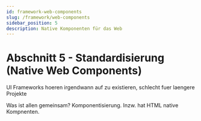 ```yaml
---
id: framework-web-components
slug: /framework/web-components
sidebar_position: 5
description: Native Komponenten für das Web 
---
```



# Abschnitt 5 - Standardisierung (Native Web Components)

UI Frameworks hoeren irgendwann auf zu existieren, schlecht fuer laengere Projekte

Was ist allen gemeinsam? Komponentisierung. Inzw. hat HTML native Kompnenten.
